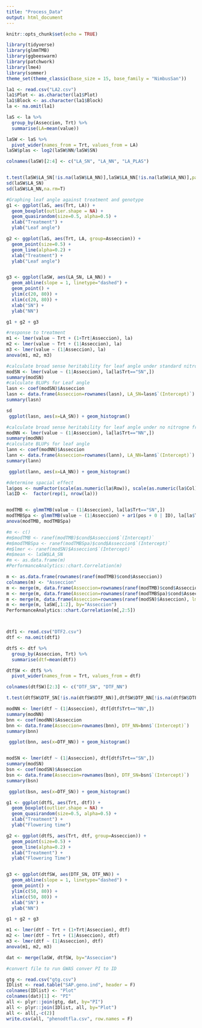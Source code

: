 ```yaml
---
title: "Process_Data"
output: html_document
---
```


```r
knitr::opts_chunk$set(echo = TRUE)
```

```r
library(tidyverse)
library(glmmTMB)
library(ggbeeswarm)
library(patchwork)
library(lme4)
library(sommer)
theme_set(theme_classic(base_size = 15, base_family = "NimbusSan"))
```

```r
la1 <- read.csv("LA2.csv")
la1$Plot <- as.character(la1$Plot)
la1$Block <- as.character(la1$Block)
la <- na.omit(la1)
```

```r
laS <- la %>% 
  group_by(Asseccion, Trt) %>%
  summarise(LA=mean(value))

laSW <- laS %>% 
  pivot_wider(names_from = Trt, values_from = LA)
laSW$plas <- log2(laSW$NN/laSW$SN)

colnames(laSW)[2:4] <- c("LA_SN", "LA_NN", "LA_PLAS")


t.test(laSW$LA_SN[!is.na(laSW$LA_NN)],laSW$LA_NN[!is.na(laSW$LA_NN)],paired=TRUE)
sd(laSW$LA_SN)
sd(laSW$LA_NN,na.rm=T)
```

```r
#Graphing leaf angle against treatment and genotype
g1 <- ggplot(laS, aes(Trt, LA)) +
  geom_boxplot(outlier.shape = NA) +
  geom_quasirandom(size=0.5, alpha=0.5) +
  xlab("Treatment") +
  ylab("Leaf angle")

g2 <- ggplot(laS, aes(Trt, LA, group=Asseccion)) +
  geom_point(size=0.5) + 
  geom_line(alpha=0.2) + 
  xlab("Treatment") +
  ylab("Leaf angle")


g3 <- ggplot(laSW, aes(LA_SN, LA_NN)) +
  geom_abline(slope = 1, linetype="dashed") +
  geom_point() + 
  ylim(c(20, 80)) + 
  xlim(c(20, 80)) +
  xlab("SN") + 
  ylab("NN")

g1 + g2 + g3
```

```r
#response to treatment 
m1 <- lmer(value ~ Trt + (1+Trt|Asseccion), la)
m2 <- lmer(value ~ Trt + (1|Asseccion), la)
m3 <- lmer(value ~ (1|Asseccion), la)
anova(m1, m2, m3)
```

```r
#calculate broad sense heritability for leaf angle under standard nitrogen from Random effects
modSN <- lmer(value ~ (1|Asseccion), la[la$Trt=="SN",])
summary(modSN)
#calculate BLUPs for Leaf angle
lasn <- coef(modSN)$Asseccion
lasn <- data.frame(Asseccion=rownames(lasn), LA_SN=lasn$`(Intercept)`)
summary(lasn)

sd
 ggplot(lasn, aes(x=LA_SN)) + geom_histogram()
```

```r
#calculate broad sense heritability for leaf angle under no nitrogne from random effects
modNN <- lmer(value ~ (1|Asseccion), la[la$Trt=="NN",])
summary(modNN)
#calculate BLUPs for leaf angle
lann <- coef(modNN)$Asseccion
lann <- data.frame(Asseccion=rownames(lann), LA_NN=lann$`(Intercept)`)
summary(lann)

 ggplot(lann, aes(x=LA_NN)) + geom_histogram()
```

```r
#determine spacial effect
la$pos <- numFactor(scale(as.numeric(la$Row)), scale(as.numeric(la$Col)))
la$ID <-  factor(rep(1, nrow(la)))


modTMB <- glmmTMB(value ~ (1|Asseccion), la[la$Trt=="SN",])
modTMBSpa <- glmmTMB(value ~ (1|Asseccion) + ar1(pos + 0 | ID), la[la$Trt=="SN",])
anova(modTMB, modTMBSpa)
```

```r
#m <- c()
#m$modTMB <- ranef(modTMB)$cond$Asseccion$`(Intercept)`
#m$modTMBSpa <- ranef(modTMBSpa)$cond$Asseccion$`(Intercept)`
#m$lmer <- ranef(modSN)$Asseccion$`(Intercept)`
#m$mean <- laSW$LA_SN
#m <- as.data.frame(m)
#PerformanceAnalytics::chart.Correlation(m)

m <- as.data.frame(rownames(ranef(modTMB)$cond$Asseccion))
colnames(m) <- "Asseccion"
m <- merge(m, data.frame(Asseccion=rownames(ranef(modTMB)$cond$Asseccion), modTMB=ranef(modTMB)$cond$Asseccion$`(Intercept)`), by="Asseccion")
m <- merge(m, data.frame(Asseccion=rownames(ranef(modTMBSpa)$cond$Asseccion), modTMBSpa=ranef(modTMBSpa)$cond$Asseccion$`(Intercept)`), by="Asseccion")
m <- merge(m, data.frame(Asseccion=rownames(ranef(modSN)$Asseccion), lmer=ranef(modSN)$Asseccion$`(Intercept)`), by="Asseccion")
m <- merge(m, laSW[,1:2], by="Asseccion")
PerformanceAnalytics::chart.Correlation(m[,2:5])




```

```r
dtf1 <- read.csv("DTF2.csv")
dtf <- na.omit(dtf1)
```

```r
dtfS <- dtf %>% 
  group_by(Asseccion, Trt) %>%
  summarise(dtf=mean(dtf))

dtfSW <- dtfS %>% 
  pivot_wider(names_from = Trt, values_from = dtf)

colnames(dtfSW)[2:3] <- c("DTF_SN", "DTF_NN")

t.test(dtfSW$DTF_SN[!is.na(dtfSW$DTF_NN)],dtfSW$DTF_NN[!is.na(dtfSW$DTF_NN)],paired=TRUE)

modNN <- lmer(dtf ~ (1|Asseccion), dtf[dtf$Trt=="NN",])
summary(modNN)
bnn <- coef(modNN)$Asseccion
bnn <- data.frame(Asseccion=rownames(bnn), DTF_NN=bnn$`(Intercept)`)
summary(bnn)

 ggplot(bnn, aes(x=DTF_NN)) + geom_histogram()


modSN <- lmer(dtf ~ (1|Asseccion), dtf[dtf$Trt=="SN",])
summary(modSN)
bsn <- coef(modSN)$Asseccion
bsn <- data.frame(Asseccion=rownames(bsn), DTF_SN=bsn$`(Intercept)`)
summary(bsn)

 ggplot(bsn, aes(x=DTF_SN)) + geom_histogram()
```

```r
g1 <- ggplot(dtfS, aes(Trt, dtf)) +
  geom_boxplot(outlier.shape = NA) +
  geom_quasirandom(size=0.5, alpha=0.5) +
  xlab("Treatment") +
  ylab("Flowering time")

g2 <- ggplot(dtfS, aes(Trt, dtf, group=Asseccion)) +
  geom_point(size=0.5) + 
  geom_line(alpha=0.2) + 
  xlab("Treatment") +
  ylab("Flowering Time")


g3 <- ggplot(dtfSW, aes(DTF_SN, DTF_NN)) +
  geom_abline(slope = 1, linetype="dashed") +
  geom_point() + 
  ylim(c(50, 80)) + 
  xlim(c(50, 80)) +
  xlab("SN") + 
  ylab("NN")

g1 + g2 + g3
```

```r
m1 <- lmer(dtf ~ Trt + (1+Trt|Asseccion), dtf)
m2 <- lmer(dtf ~ Trt + (1|Asseccion), dtf)
m3 <- lmer(dtf ~ (1|Asseccion), dtf)
anova(m1, m2, m3)


```

```r
dat <- merge(laSW, dtfSW, by="Asseccion")
```

```r
#convert file to run GWAS conver PI to ID

gtg <- read.csv("gtg.csv")
IDlist <- read.table("SAP.geno.ind", header = F)
colnames(IDlist) <- "Plot"
colnames(dat)[1] <- "PI"
all <- plyr::join(gtg, dat, by="PI")
all <- plyr::join(IDlist, all, by="Plot")
all <- all[,-c(2)]
write.csv(all, "phenodtfla.csv", row.names = F)
```

